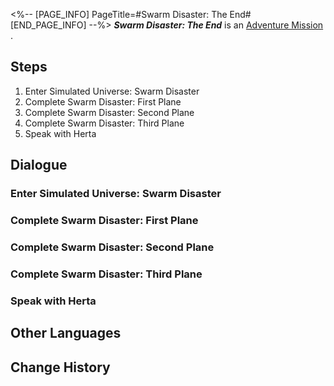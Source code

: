 <%-- [PAGE_INFO]
PageTitle=#Swarm Disaster: The End#
[END_PAGE_INFO] --%>
{{Stub|Dialogue.}}
{{Mission Infobox
|id            = 8013106
|title         = 
|image         = <!--Mission Swarm Disaster: The End.png-->
|type          = Adventure
|event_name    = 
|chapter       = 
|requirements  = [[Adventure Mission]] ''[[Swarm Disaster: Warning! Data Storage Limit Reached!]]'' completed
|summary       = <!--official mission summary from Fate's Atlas-->
|characters    = Trailblazer
|startLocation = [[<!--starting world-->]] - [[<!--starting area-->]]
|world         = <!--starting world-->
|area          = <!--starting area-->
|prev          = Swarm Disaster: Warning! Data Storage Limit Reached!
|next          = 
|exp           = 
|credits       = 10000
|stellarJade   = 
|other         = {{Card List|}}
}}
'''''Swarm Disaster: The End''''' is an [[Adventure Mission]]<!--in [world]-->.

==Steps==
# Enter Simulated Universe: Swarm Disaster
# Complete Swarm Disaster: First Plane
# Complete Swarm Disaster: Second Plane
# Complete Swarm Disaster: Third Plane
# Speak with Herta

<!--
==Gameplay Notes==

--><!--
==Trial Character==

-->
==Dialogue==
{{Stub Dialogue}}
===Enter Simulated Universe: Swarm Disaster===
{{Mission Description|type=adventure|location=<!--to be added-->|The Simulated Universe's storage was more limited than Herta expected! The data packs are at their limit and soon, the entire thing is going to stop working. Herta is prepared to see this thing through to the end by your side. Hurry and save all the previous Aeon data and ensure a proper end to this test before experiencing THEIR glory once more.}}
{{Dialogue Start}}
:{{tx}}
{{Dialogue End}}

===Complete Swarm Disaster: First Plane===
{{Dialogue Start}}
:{{tx}}
{{Dialogue End}}

===Complete Swarm Disaster: Second Plane===
{{Dialogue Start}}
:{{tx}}
{{Dialogue End}}

===Complete Swarm Disaster: Third Plane===
{{Dialogue Start}}
:{{tx}}
{{Dialogue End}}

===Speak with Herta===
{{Dialogue Start}}
:{{tx}}
{{Dialogue End}}

==Other Languages==
{{Other Languages
|en   = Swarm Disaster: The End
|zhs  = 寰宇蝗灾：终局
|zht  = 寰宇蝗災：終局
|ja   = 宇宙の蝗害：終局
|ko   = 곤충 떼 재난: 결말
|es   = La Plaga: final
|fr   = La fin du Désastre de l'Essaim
|ru   = Нашествие роя: Финал
|th   = หายนะแห่งมวลแมลง: ตอนจบ
|vi   = Thảm Họa Đàn Côn Trùng: Kết Cục
|de   = Schwarmkatastrophe: Das Ende
|id   = Bencana Swarm: Akhir
|pt   = O Desastre do Enxame: O Fim
}}

==Change History==
{{Change History|1.3}}
